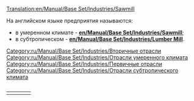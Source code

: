 [[Translation:en/Manual/Base Set/Industries/Sawmill]]
<table align="right"><tr valign="top">
<td>

{{ru/Manual/Base Set/Industries/Промышленность| имя=Лесопилка (умеренный климат)
| Изображение=en/Manual/Base Set/Industries/Sawmill.png
| Климат=[[ru/Manual/Климат#umerennyi|Умеренный]]
| Принимает=[[ru/Manual/Base Set/Cargos/Древесина|Древесина]]
| Производит=[[ru/Manual/Base Set/Cargos/Товары|Товары]]
| Примечания=нет
}}
[[Category:ru/Manual/Base Set/Industries/Вторичные отрасли]]
[[Category:ru/Manual/Base Set/Industries/Отрасли умеренного климата]]
<td/>
<td>

{{ru/Manual/Base Set/Industries/Промышленность| имя=Лесопилка (субтропический климат)
| Изображение=en/Manual/Base Set/Industries/Lumbermill.png
| Климат=[[ru/Manual/Климат#subtropicheskii|Субтропический]]
| Принимает=ничего
| Производит=[[ru/Manual/Base Set/Cargos/Древесина|Древесина]]
| Примечания=Не создается при генерации карты и не строится впоследствии. Строительство должно быть профинансировано игроком.<br>
Постройка возможна только в области [[en/Tree Type 4|тропического леса]], где лесопилка будет пилить деревья по одной ячейке за раз в пределах некоторой области. Как только все деревья будут срублены, производительность лесопилки упадет до 0. Как следствие, данному предприятию требуется частая высадка новых деревьев.
}}
[[Category:ru/Manual/Base Set/Industries/Первичные отрасли]]
[[Category:ru/Manual/Base Set/Industries/Отрасли субтропического климата]]
<td/><tr/>
На английском языке предприятия называются:
*в умеренном климате - '''[[en/Manual/Base Set/Industries/Sawmill]]''';
*в субтропическом - '''[[en/Manual/Base Set/Industries/Lumber Mill]]'''.

{{ru/Manual/Base Set/Industries/Navbox Промышленность}}